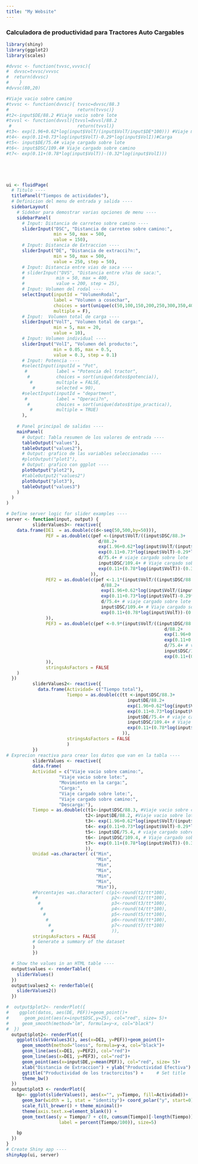 ```yaml
---
title: "My Website"
---
```


### Calculadora de productividad para Tractores Auto Cargables

```r

library(shiny)
library(ggplot2)
library(scales)

#dvvsc <- function(tvvsc,vvvsc){
#  dvvsc=tvvsc/vvvsc
#  return(dvvsc)
#    }
#dvvsc(80,20)

#Viaje vacio sobre camino
#tvvsc <- function(dvvsc){ tvvsc=dvvsc/88.3 
#                          return(tvvsc)}
#t2<-input$DE/88.2 #Viaje vacio sobre lote
#tvvsl <- function(dvvsl){tvvsl=dvvsl/88.2
 #                         return(tvvsl)}
#t3<- exp(1.96+0.62*log(input$VolT/(input$VolT/input$DE*100))) #Viaje mientras carga
#t4<- exp(0.11+0.73*log(input$VolT)-0.29*log(input$VolI))#Carga
#t5<- input$DE/75.4# viaje cargado sobre lote
#t6<- input$DSC/109.4# Viaje cargado sobre camino
#t7<- exp(0.11+(0.78*log(input$VolT))-(0.32*log(input$VolI)))





ui <- fluidPage(
  # Titulo ----
  titlePanel("Tiempos de actividades"),
  # Definicion del menu de entrada y salida ----
  sidebarLayout(
    # Sidebar para demostrar varias opciones de menu ----
    sidebarPanel(
      # Input: Distancia de carreteo sobre camino ----
      sliderInput("DSC", "Distancia de carreteo sobre camino:",
                  min = 50, max = 500,
                  value = 150),
      # Input: Distancia de Extraccion ----
      sliderInput("DE", "Distancia de extracci?n:",
                  min = 50, max = 500,
                  value = 250, step = 50),
      # Input: Distancia entre vias de saca ----
      # sliderInput("DVS", "Distancia entre v?as de saca:",
      #            min = 50, max = 400,
      #            value = 200, step = 25),
      # Input: Volumen del rodal ----
      selectInput(inputId = "VolumenRodal",
                  label = "Volumen a cosechar",
                  choices = sort(unique(c(50,100,150,200,250,300,350,400))),
                  multiple = F),
      # Input:  Volumen total de carga ----
      sliderInput("VolT", "Volumen total de carga:",
                  min = 5, max = 20,
                  value = 10),
      # Input: Volumen individual ----
      sliderInput("VolI", "Volumen del producto:",
                  min = 0.05, max = 0.5,
                  value = 0.3, step = 0.1)
      # Input: Potencia ----
      #selectInput(inputId = "Pot",
       #           label = "Potencia del tractor",
        #          choices = sort(unique(datos$potencia)),
         #         multiple = FALSE, 
          #        selected = 90),
      #selectInput(inputId = "department",
       #           label = "Operaci?n",
        #          choices = sort(unique(datos$tipo_practica)),
         #         multiple = TRUE)
      ),
   
    # Panel principal de salidas ----
    mainPanel(
      # Output: Tabla resumen de los valores de entrada ----
      tableOutput("values"),
      tableOutput("values2"),
      # Output: grafico de las variables seleccionadas ----
      #plotOutput("plot1"),
      # Output: grafico con ggplot ----
      plotOutput("plot2"),
      #tableOutput2("values2")
      plotOutput("plot3"),
      tableOutput("values3")
    )
  )
)

# Define server logic for slider examples ----
server <- function(input, output) {
          sliderValues3<- reactive({
    data.frame(DE1  = as.double(c(d<-seq(50,500,by=50))),
               PEF = as.double(c(pef <-(input$VolT/((input$DSC/88.3+
                                   d/88.2+
                                   exp(1.96+0.62*log(input$VolT/(input$VolT/input$DE*100)))+
                                   exp(0.11+0.73*log(input$VolT)-0.29*log(input$VolI))+
                                   d/75.4+ # viaje cargado sobre lote
                                   input$DSC/109.4+ # Viaje cargado sobre camino
                                   exp(0.11+(0.78*log(input$VolT))-(0.32*log(input$VolI))))/60))
                                )),
               PEF2 = as.double(c(pef <-1.1*(input$VolT/((input$DSC/88.3+
                                    d/88.2+
                                    exp(1.96+0.62*log(input$VolT/(input$VolT/input$DE*100)))+
                                    exp(0.11+0.73*log(input$VolT)-0.29*log(input$VolI))+
                                    d/75.4+ # viaje cargado sobre lote
                                    input$DSC/109.4+ # Viaje cargado sobre camino
                                    exp(0.11+(0.78*log(input$VolT))-(0.32*log(input$VolI))))/60))
               )),
               PEF3 = as.double(c(pef <-0.9*(input$VolT/((input$DSC/88.3+
                                                            d/88.2+
                                                            exp(1.96+0.62*log(input$VolT/(input$VolT/input$DE*100)))+
                                                            exp(0.11+0.73*log(input$VolT)-0.29*log(input$VolI))+
                                                            d/75.4+ # viaje cargado sobre lote
                                                            input$DSC/109.4+ # Viaje cargado sobre camino
                                                            exp(0.11+(0.78*log(input$VolT))-(0.32*log(input$VolI))))/60))
               )),
               stringsAsFactors = FALSE
    )
  })
          sliderValues2<- reactive({
            data.frame(Actividad= c("Tiempo total"),
                       Tiempo = as.double(c(tt <-input$DSC/88.3+
                                              input$DE/88.2+
                                              exp(1.96+0.62*log(input$VolT/(input$VolT/input$DE*100)))+
                                              exp(0.11+0.73*log(input$VolT)-0.29*log(input$VolI))+
                                              input$DE/75.4+ # viaje cargado sobre lote
                                              input$DSC/109.4+ # Viaje cargado sobre camino
                                              exp(0.11+(0.78*log(input$VolT))-(0.32*log(input$VolI)))
                                            )),
                       stringsAsFactors = FALSE
                       )
          })
# Exprecion reactiva para crear los datos que van en la tabla ----
          sliderValues <- reactive({
          data.frame(
          Actividad = c("Viaje vacio sobre camino:",
                    "Viaje vacio sobre lote:",
                    "Movimiento en la carga:",
                    "Carga:",
                    "Viaje cargado sobre lote:",
                    "Viaje cargado sobre camino:",
                    "Descarga:"),
          Tiempo = as.double(c(t1<-input$DSC/88.3, #Viaje vacio sobre camino
                              t2<-input$DE/88.2, #Viaje vacio sobre lote
                              t3<- exp(1.96+0.62*log(input$VolT/(input$VolT/input$DE*100))), #Viaje mientras carga
                              t4<- exp(0.11+0.73*log(input$VolT)-0.29*log(input$VolI)), #Carga
                              t5<- input$DE/75.4, # viaje cargado sobre lote
                              t6<- input$DSC/109.4, # Viaje cargado sobre camino
                              t7<- exp(0.11+(0.78*log(input$VolT))-(0.32*log(input$VolI)))
                              )),
          Unidad =as.character( c("Min",
                                  "Min",
                                  "Min",
                                  "Min",
                                  "Min",
                                  "Min",
                                  "Min")),
          #Porcentajes =as.character( c(p1<-round(t1/tt*100),
           #                            p2<-round(t2/tt*100),
            #                           p3<-round(t3/tt*100),
             #                          p4<-round(t4/tt*100),
              #                         p5<-round(t5/tt*100),
               #                        p6<-round(t6/tt*100),
                #                       p7<-round(t7/tt*100)
                 #                      )),
          stringsAsFactors = FALSE
          # Generate a summary of the dataset
          )
          })

  # Show the values in an HTML table ----
  output$values <- renderTable({
    sliderValues()
  })
  output$values2 <- renderTable({
    sliderValues2()
  })

#  output$plot2<- renderPlot({
#    ggplot(datos, aes(DE, PEF))+geom_point()+
#      geom_point(aes(x=input$DSC,y=25), col="red", size= 5)+
#     geom_smooth(method="lm", formula=y~x, col="black")
#  })
  output$plot2<- renderPlot({
    ggplot(sliderValues3(), aes(x=DE1, y=PEF))+geom_point()+
      geom_smooth(method="loess", formula=y~x, col="black")+
      geom_line(aes(x=DE1, y=PEF2), col="red")+
      geom_line(aes(x=DE1, y=PEF3), col="red")+
      geom_point(aes(x=input$DE,y=mean(PEF)), col="red", size= 5)+
      xlab("Distancia de Extraccion") + ylab("Productividad Efectiva") + # Set axis labels
      ggtitle("Productividad de los tractorcitos") +     # Set title
      theme_bw()
  })
  output$plot3 <- renderPlot({
    bp<- ggplot(sliderValues(), aes(x="", y=Tiempo, fill=Actividad))+
      geom_bar(width = 1, stat = "identity")+ coord_polar("y", start=0)+
      scale_fill_brewer() + theme_minimal()+
      theme(axis.text.x=element_blank()) +
      geom_text(aes(y = Tiempo/7 + c(0, cumsum(Tiempo)[-length(Tiempo)]), 
                    label = percent(Tiempo/100)), size=5)

    bp
  })
}
# Create Shiny app ----
shinyApp(ui, server)
```